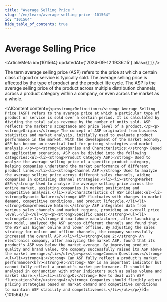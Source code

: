 ```yaml
---
title: "Average Selling Price "
slug: "/en/learn/average-selling-price--101564"
id: "101564"
hide_table_of_contents: true
---
```



# Average Selling Price 

<ArticleMeta id={101564} updatedAt={'2024-09-12 19:36:15'} alias={`[]`} />
<div className='border-solid border-b border-t-0 my-4 border-[var(--ifm-color-gray-300)]' />

The term average selling price (ASP) refers to the price at which a certain class of good or service is typically sold. The average selling price is affected by the type of product and the product life cycle. The ASP is the average selling price of the product across multiple distribution channels, across a product category within a company, or even across the market as a whole.

<AIContent content={`<p><strong>Definition:</strong> Average Selling Price (ASP) refers to the average price at which a particular type of product or service is sold over a certain period. It is calculated by dividing the total sales revenue by the number of units sold. ASP reflects the market's acceptance and price level of a product.</p><p><strong>Origin:</strong> The concept of ASP originated from business statistics and market analysis, initially used to evaluate product performance in the market. With the development of the market economy, ASP has become an essential tool for pricing strategies and market analysis.</p><p><strong>Categories and Characteristics:</strong> Based on application scenarios, ASP can be divided into the following categories:<ul><li><strong>Product Category ASP:</strong> Used to analyze the average selling price of a specific product category, helping companies understand the market performance of different product lines.</li><li><strong>Channel ASP:</strong> Used to analyze the average selling price across different sales channels, aiding companies in optimizing channel strategies.</li><li><strong>Market ASP:</strong> Used to analyze the average selling price across the entire market, assisting companies in market positioning and competitive analysis.</li></ul>Characteristics of ASP include:<ul><li><strong>Dynamic Nature:</strong> ASP fluctuates with changes in market demand, competitive conditions, and product lifecycle.</li><li><strong>Comprehensive Nature:</strong> ASP integrates data from various sales channels and market regions, providing an overall price level.</li></ul></p><p><strong>Specific Cases:</strong><ul><li><strong>Case 1:</strong> A smartphone manufacturer, after launching a new model, analyzed the ASP across different channels and found that the ASP was higher online and lower offline. By adjusting the sales strategy for online and offline channels, the company successfully increased the overall ASP.</li><li><strong>Case 2:</strong> An electronics company, after analyzing the market ASP, found that its product's ASP was below the market average. By improving product quality and brand value, the company successfully raised its ASP above the market average.</li></ul></p><p><strong>Common Questions:</strong><ul><li><strong>Q:</strong> Can ASP fully reflect a product's market performance?<br/><strong>A:</strong> ASP is an important indicator but cannot fully reflect a product's market performance. It should be analyzed in conjunction with other indicators such as sales volume and market share.</li><li><strong>Q:</strong> How to deal with ASP fluctuations?<br/><strong>A:</strong> Companies should flexibly adjust pricing strategies based on market demand and competitive conditions to maintain ASP stability and competitiveness.</li></ul></p>`} id={101564} />
